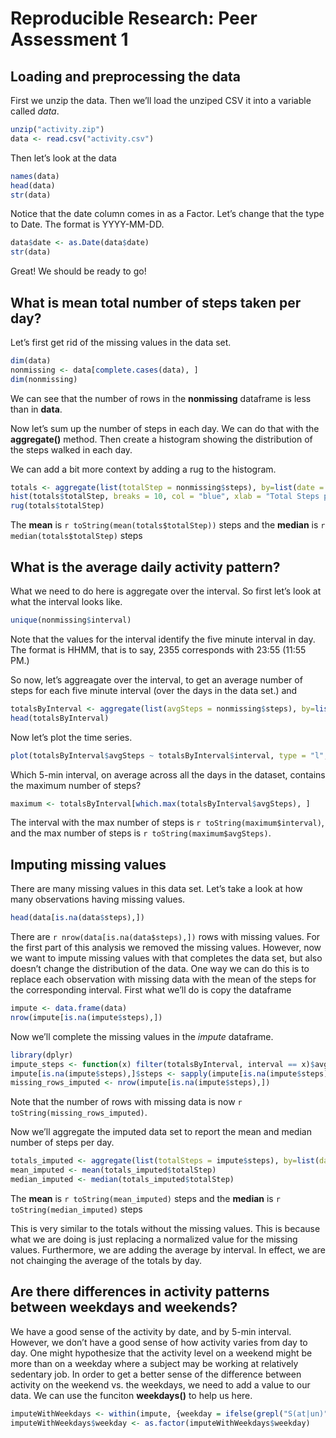Reproducible Research: Peer Assessment 1
===========================================

## Loading and preprocessing the data
First we unzip the data. Then we'll load the unziped CSV it into a variable called *data*.  
```r
unzip("activity.zip")
data <- read.csv("activity.csv")
```
  
Then let's look at the data
```r
names(data)
head(data)
str(data)
```

Notice that the date column comes in as a Factor. Let's change that the type to Date. The format is YYYY-MM-DD.

```r
data$date <- as.Date(data$date)
str(data)
```

Great! We should be ready to go!
  


## What is mean total number of steps taken per day?
Let's first get rid of the missing values in the data set.
```r
dim(data)
nonmissing <- data[complete.cases(data), ]
dim(nonmissing)
```
We can see that the number of rows in the **nonmissing** dataframe is less than in **data**.

Now let's sum up the number of steps in each day. We can do that with the **aggregate()** method. Then create a histogram showing the distribution of the steps walked in each day.

We can add a bit more context by adding a rug to the histogram.

```r
totals <- aggregate(list(totalStep = nonmissing$steps), by=list(date = nonmissing$date), FUN = sum)
hist(totals$totalStep, breaks = 10, col = "blue", xlab = "Total Steps per day", main = "Distribution of Total Steps per Day")
rug(totals$totalStep)
```

The **mean** is `r toString(mean(totals$totalStep))` steps and the **median** is `r median(totals$totalStep)` steps

## What is the average daily activity pattern?
What we need to do here is aggregate over the interval. So first let's look at what the interval looks like.

```r
unique(nonmissing$interval)
```

Note that the values for the interval identify the five minute interval in day. The format is HHMM, that is to say, 2355 corresponds with 23:55 (11:55 PM.)

So now, let's aggreagate over the interval, to get an average number of steps for each five minute interval (over the days in the data set.) and 

```r
totalsByInterval <- aggregate(list(avgSteps = nonmissing$steps), by=list(interval = nonmissing$interval), FUN = mean)
head(totalsByInterval)
```

Now let's plot the time series.
``` r
plot(totalsByInterval$avgSteps ~ totalsByInterval$interval, type = "l", col = "red", main = "Average Number of Steps Taken by 5-minute Interval (across all days)", ylab = "Average number of steps", xlab = "Interval (in HHMM format)")
```

Which 5-min interval, on average across all the days in the dataset, contains the maximum number of steps?
``` r
maximum <- totalsByInterval[which.max(totalsByInterval$avgSteps), ]
```
The interval with the max number of steps is `r toString(maximum$interval)`, and the max number of steps is `r toString(maximum$avgSteps)`.

## Imputing missing values
There are many missing values in this data set. Let's take a look at how many observations having missing values.

```r
head(data[is.na(data$steps),])
```

There are `r nrow(data[is.na(data$steps),])` rows with missing values. For the first part of this analysis we removed the missing values. However, now we want to impute missing values with that completes the data set, but also doesn't change the distribution of the data. One way we can do this is to replace each observation with missing data with the mean of the steps for the corresponding interval. First what we'll do is copy the dataframe

```r
impute <- data.frame(data)
nrow(impute[is.na(impute$steps),])
```

Now we'll complete the missing values in the *impute* dataframe.

```r
library(dplyr)
impute_steps <- function(x) filter(totalsByInterval, interval == x)$avgSteps
impute[is.na(impute$steps),]$steps <- sapply(impute[is.na(impute$steps),]$interval, impute_steps)
missing_rows_imputed <- nrow(impute[is.na(impute$steps),])
```

Note that the number of rows with missing data is now `r toString(missing_rows_imputed)`.

Now we'll aggregate the imputed data set to report the mean and median number of steps per day.

```r
totals_imputed <- aggregate(list(totalSteps = impute$steps), by=list(date = impute$date), FUN = sum)
mean_imputed <- mean(totals_imputed$totalStep)
median_imputed <- median(totals_imputed$totalStep)
```
The **mean** is `r toString(mean_imputed)` steps and the **median** is `r toString(median_imputed)` steps

This is very similar to the totals without the missing values. This is because what we are doing is just replacing a normalized value for the missing values. Furthermore, we are adding the average by interval. In effect, we are not chainging the average of the totals by day.

## Are there differences in activity patterns between weekdays and weekends?
We have a good sense of the activity by date, and by 5-min interval. However, we don't have a good sense of how activity varies from day to day. One might hypothesize that the activity level on a weekend might be more than on a weekday where a subject may be working at relatively sedentary job. In order to get a better sense of the difference between activity on the weekend vs. the weekdays, we need to add a value to our data. We can use the funciton **weekdays()** to help us here.

```r
imputeWithWeekdays <- within(impute, {weekday = ifelse(grepl("S(at|un)", weekdays(impute$date, abbreviate=TRUE)), "weekend", "weekday")})
imputeWithWeekdays$weekday <- as.factor(imputeWithWeekdays$weekday)
```